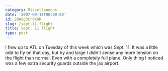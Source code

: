 ```yaml
---
category: Miscellaneous
date: '2007-09-14T00:00:00'
id: 20WSg3Cr9XUK
slug: /sept-11-flight
title: Sept. 11 flight
type: post
---
```


I flew up to ATL on Tuesday of this week which was Sept. 11. It was
a little odd to fly on that day, but by and large I didn't sense
any more tension on the flight than normal. Even with a completely
full plane. Only thing I noticed was a few extra security guards
outside the jax airport.
